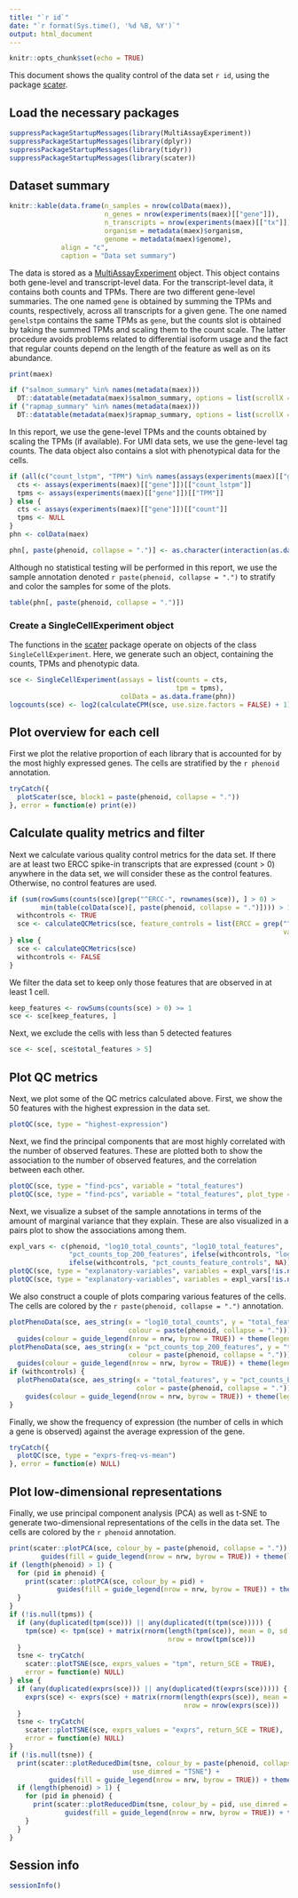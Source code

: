 ```yaml
---
title: "`r id`"
date: "`r format(Sys.time(), '%d %B, %Y')`"
output: html_document
---
```


```r
knitr::opts_chunk$set(echo = TRUE)
```

This document shows the quality control of the data set `r id`, using the
package
[scater](https://www.bioconductor.org/packages/release/bioc/html/scater.html).

## Load the necessary packages

```r
suppressPackageStartupMessages(library(MultiAssayExperiment))
suppressPackageStartupMessages(library(dplyr))
suppressPackageStartupMessages(library(tidyr))
suppressPackageStartupMessages(library(scater))
```

## Dataset summary

```r
knitr::kable(data.frame(n_samples = nrow(colData(maex)), 
                        n_genes = nrow(experiments(maex)[["gene"]]),
                        n_transcripts = nrow(experiments(maex)[["tx"]]),
                        organism = metadata(maex)$organism,
                        genome = metadata(maex)$genome),
             align = "c",
             caption = "Data set summary")
```


The data is stored as a
[MultiAssayExperiment](https://bioconductor.org/packages/devel/bioc/html/MultiAssayExperiment.html)
object. This object contains both gene-level and transcript-level data. For the
transcript-level data, it contains both counts and TPMs. There are two different
gene-level summaries. The one named `gene` is obtained by summing the TPMs and
counts, respectively, across all transcripts for a given gene. The one named
`genelstpm` contains the same TPMs as `gene`, but the counts slot is obtained by
taking the summed TPMs and scaling them to the count scale. The latter procedure
avoids problems related to differential isoform usage and the fact that regular
counts depend on the length of the feature as well as on its abundance.

```r
print(maex)
```

```r
if ("salmon_summary" %in% names(metadata(maex)))
  DT::datatable(metadata(maex)$salmon_summary, options = list(scrollX = TRUE))
if ("rapmap_summary" %in% names(metadata(maex)))
  DT::datatable(metadata(maex)$rapmap_summary, options = list(scrollX = TRUE))
```

In this report, we use the gene-level TPMs and the counts obtained by scaling 
the TPMs (if available). For UMI data sets, we use the gene-level tag counts.
The data object also contains a slot with phenotypical data for the cells.

```r
if (all(c("count_lstpm", "TPM") %in% names(assays(experiments(maex)[["gene"]])))) {
  cts <- assays(experiments(maex)[["gene"]])[["count_lstpm"]]
  tpms <- assays(experiments(maex)[["gene"]])[["TPM"]]
} else {
  cts <- assays(experiments(maex)[["gene"]])[["count"]]
  tpms <- NULL
}
phn <- colData(maex)

phn[, paste(phenoid, collapse = ".")] <- as.character(interaction(as.data.frame(phn[, phenoid])))
```

Although no statistical testing will be performed in this report, we use the 
sample annotation denoted ``r paste(phenoid, collapse = ".")`` to stratify and
color the samples for some of the plots.

```r
table(phn[, paste(phenoid, collapse = ".")])
```


### Create a SingleCellExperiment object

The functions in the
[scater](https://www.bioconductor.org/packages/release/bioc/html/scater.html)
package operate on objects of the class `SingleCellExperiment`. Here, we generate such an
object, containing the counts, TPMs and phenotypic data.

```r
sce <- SingleCellExperiment(assays = list(counts = cts, 
                                          tpm = tpms), 
                            colData = as.data.frame(phn))
logcounts(sce) <- log2(calculateCPM(sce, use.size.factors = FALSE) + 1)
```

## Plot overview for each cell

First we plot the relative proportion of each library that is accounted for by
the most highly expressed genes. The cells are stratified by the ``r phenoid``
annotation.

```r
tryCatch({
  plotScater(sce, block1 = paste(phenoid, collapse = "."))
}, error = function(e) print(e))
```

## Calculate quality metrics and filter

Next we calculate various quality control metrics for the data set. If there are
at least two ERCC spike-in transcripts that are expressed (count > 0) anywhere in
the data set, we will consider these as the control features. Otherwise, no
control features are used.

```r
if (sum(rowSums(counts(sce)[grep("^ERCC-", rownames(sce)), ] > 0) > 
        min(table(colData(sce)[, paste(phenoid, collapse = ".")]))) > 1) {
  withcontrols <- TRUE
  sce <- calculateQCMetrics(sce, feature_controls = list(ERCC = grep("^ERCC-", rownames(sce), 
                                                                     value = TRUE)))
} else {
  sce <- calculateQCMetrics(sce)
  withcontrols <- FALSE
}
```

We filter the data set to keep only those features that are observed in at least 1 cell. 

```r
keep_features <- rowSums(counts(sce) > 0) >= 1
sce <- sce[keep_features, ]
```

Next, we exclude the cells with less than 5 detected features

```r
sce <- sce[, sce$total_features > 5]
```


## Plot QC metrics

Next, we plot some of the QC metrics calculated above. First, we show the 50
features with the highest expression in the data set.

```r
plotQC(sce, type = "highest-expression")
```

Next, we find the principal components that are most highly correlated with the 
number of observed features. These are plotted both to show the association to
the number of observed features, and the correlation between each other.

```r
plotQC(sce, type = "find-pcs", variable = "total_features")
plotQC(sce, type = "find-pcs", variable = "total_features", plot_type = "pairs-pcs")
```

Next, we visualize a subset of the sample annotations in terms of the amount of
marginal variance that they explain. These are also visualized in a pairs plot
to show the associations among them.

```r
expl_vars <- c(phenoid, "log10_total_counts", "log10_total_features", 
               "pct_counts_top_200_features", ifelse(withcontrols, "log10_counts_feature_controls", NA),
               ifelse(withcontrols, "pct_counts_feature_controls", NA))
plotQC(sce, type = "explanatory-variables", variables = expl_vars[!is.na(expl_vars)])
plotQC(sce, type = "explanatory-variables", variables = expl_vars[!is.na(expl_vars)], method = "pairs")
```

We also construct a couple of plots comparing various features of the cells. The
cells are colored by the ``r paste(phenoid, collapse = ".")`` annotation.

```r
plotPhenoData(sce, aes_string(x = "log10_total_counts", y = "total_features",
                              colour = paste(phenoid, collapse = "."))) + 
  guides(colour = guide_legend(nrow = nrw, byrow = TRUE)) + theme(legend.position = lps)
plotPhenoData(sce, aes_string(x = "pct_counts_top_200_features", y = "total_features", 
                              colour = paste(phenoid, collapse = "."))) + 
  guides(colour = guide_legend(nrow = nrw, byrow = TRUE)) + theme(legend.position = lps)
if (withcontrols) {
  plotPhenoData(sce, aes_string(x = "total_features", y = "pct_counts_ERCC", 
                                color = paste(phenoid, collapse = "."))) + 
    guides(colour = guide_legend(nrow = nrw, byrow = TRUE)) + theme(legend.position = lps)
}
```

Finally, we show the frequency of expression (the number of cells in which a
gene is observed) against the average expression of the gene.

```r
tryCatch({
  plotQC(sce, type = "exprs-freq-vs-mean")
}, error = function(e) NULL)
```


## Plot low-dimensional representations

Finally, we use principal component analysis (PCA) as well as t-SNE to generate
two-dimensional representations of the cells in the data set. The cells are
colored by the ``r phenoid`` annotation.

```r
print(scater::plotPCA(sce, colour_by = paste(phenoid, collapse = ".")) + 
        guides(fill = guide_legend(nrow = nrw, byrow = TRUE)) + theme(legend.position = lps))
if (length(phenoid) > 1) {
  for (pid in phenoid) {
    print(scater::plotPCA(sce, colour_by = pid) + 
            guides(fill = guide_legend(nrow = nrw, byrow = TRUE)) + theme(legend.position = lps))
  }
}
if (!is.null(tpms)) {
  if (any(duplicated(tpm(sce))) || any(duplicated(t(tpm(sce))))) {
    tpm(sce) <- tpm(sce) + matrix(rnorm(length(tpm(sce)), mean = 0, sd = 1e-5), 
                                        nrow = nrow(tpm(sce)))
  }
  tsne <- tryCatch(
    scater::plotTSNE(sce, exprs_values = "tpm", return_SCE = TRUE),
    error = function(e) NULL)
} else {
  if (any(duplicated(exprs(sce))) || any(duplicated(t(exprs(sce))))) {
    exprs(sce) <- exprs(sce) + matrix(rnorm(length(exprs(sce)), mean = 0, sd = 1e-5), 
                                            nrow = nrow(exprs(sce)))
  }
  tsne <- tryCatch(
    scater::plotTSNE(sce, exprs_values = "exprs", return_SCE = TRUE),
    error = function(e) NULL)
}
if (!is.null(tsne)) {
  print(scater::plotReducedDim(tsne, colour_by = paste(phenoid, collapse = "."),
                               use_dimred = "TSNE") + 
          guides(fill = guide_legend(nrow = nrw, byrow = TRUE)) + theme(legend.position = lps))
  if (length(phenoid) > 1) {
    for (pid in phenoid) {
      print(scater::plotReducedDim(tsne, colour_by = pid, use_dimred = "TSNE") + 
              guides(fill = guide_legend(nrow = nrw, byrow = TRUE)) + theme(legend.position = lps))
    }
  }
}
```

## Session info

```r
sessionInfo()
```

